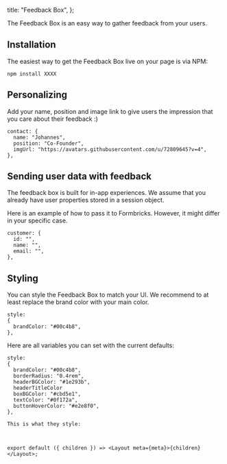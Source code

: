 
  title: "Feedback Box",
};

The Feedback Box is an easy way to gather feedback from your users.

## Installation

The easiest way to get the Feedback Box live on your page is via NPM:

```tsx
npm install XXXX
```

## Personalizing

Add your name, position and image link to give users the impression that you care about their feedback :)

```tsx
contact: {
  name: "Johannes",
  position: "Co-Founder",
  imgUrl: "https://avatars.githubusercontent.com/u/72809645?v=4",
},
```

## Sending user data with feedback

The feedback box is built for in-app experiences. We assume that you already have user properties stored in a session object.

Here is an example of how to pass it to Formbricks. However, it might differ in your specific case.

```tsx
customer: {
  id: "",
  name: "",
  email: "",
},
```

## Styling

You can style the Feedback Box to match your UI. We recommend to at least replace the brand color with your main color.

```tsx
style:
{
  brandColor: "#00c4b8",
},
```

Here are all variables you can set with the current defaults:

```tsx
style:
{
  brandColor: "#00c4b8",
  borderRadius: "0.4rem",
  headerBGColor: "#1e293b",
  headerTitleColor
  boxBGColor: "#cbd5e1",
  textColor: "#0f172a",
  buttonHoverColor: "#e2e8f0",
},

This is what they style:



export default ({ children }) => <Layout meta={meta}>{children}</Layout>;
```
